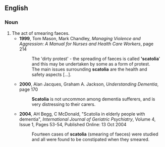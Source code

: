 {{rfv}}
==English==

===Noun===
{{en-noun}}

# The act of smearing faeces.
#*'''1999''', Tom Mason, Mark Chandley, ''Managing Violence and Aggression: A Manual for Nurses and Health Care Workers'', page 214
#*:The 'dirty protest' - the spreading of faeces is called ''''scatolia'''' and this may be undertaken by some as a form of protest.
#*:The main issues surrounding '''scatolia''' are the health and safety aspects [...].
#*'''2000''', Alan Jacques, Graham A. Jackson, ''Understanding Dementia'', page 170
#*:'''Scatolia''' is not uncommon among dementia sufferers, and is very distressing to their carers.
#*'''2004''', AH Begg, C McDonald, "Scatolia in elderly people with dementia", ''International Journal of Geriatric Psychiatry'', Volume 4, Issue 1, Pages 53-54, Published Online: 13 Oct 2004
#*:Fourteen cases of '''scatolia''' (smearing of faeces) were studied and all were found to be constipated when they smeared.